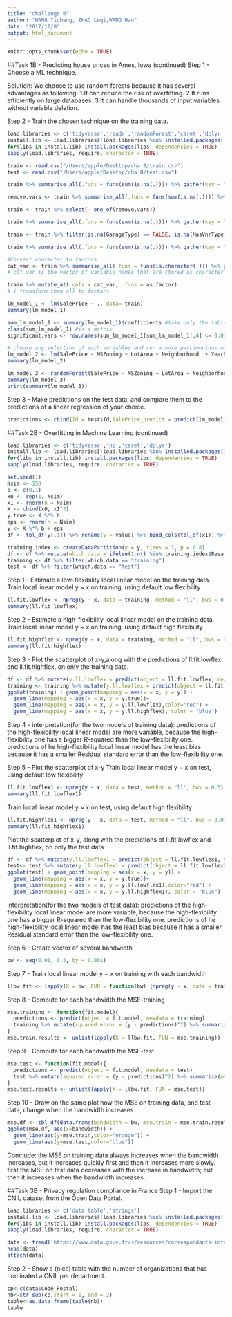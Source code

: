 ```yaml
---
title: "challenge B"
author: "WANG Yicheng, ZHAO Leqi,WANG Han"
date: "2017/12/8"
output: html_document
---
```


```r
knitr::opts_chunk$set(echo = TRUE)
```

##Task 1B - Predicting house prices in Ames, Iowa (continued)
Step 1 - Choose a ML technique. 

Solution:
We choose to use random forests because it has several advantages as following: 
1.It can reduce the risk of overfitting.
2.It runs efficiently on large databases.
3.It can handle thousands of input variables without variable deletion.

Step 2 - Train the chosen technique on the training data. 
```r
load.libraries <- c('tidyverse','readr','randomForest','caret','dplyr','tidyr')
install.lib <- load.libraries[!load.libraries %in% installed.packages()]
for(libs in install.lib) install.packages(libs, dependencies = TRUE)
sapply(load.libraries, require, character = TRUE)

train <- read.csv("/Users/apple/Desktop/cha B/train.csv")
test <- read.csv("/Users/apple/Desktop/cha B/test.csv")
```

```r
 
train %>% summarise_all(.funs = funs(sum(is.na(.)))) %>% gather(key = "feature", value = "missing.observations") %>% filter(missing.observations > 0)

remove.vars <- train %>% summarise_all(.funs = funs(sum(is.na(.)))) %>% gather(key = "feature", value = "missing.observations") %>% filter(missing.observations > 100) %>% select(feature) %>% unlist

train <- train %>% select(- one_of(remove.vars))

train %>% summarise_all(.funs = funs(sum(is.na(.)))) %>% gather(key = "feature", value = "missing.observations") %>% filter(missing.observations > 0)

train <- train %>% filter(is.na(GarageType) == FALSE, is.na(MasVnrType) == FALSE, is.na(BsmtFinType2) == FALSE, is.na(BsmtExposure) == FALSE, is.na(Electrical) == FALSE)

train %>% summarise_all(.funs = funs(sum(is.na(.)))) %>% gather(key = "feature", value = "missing.observations") %>% filter(missing.observations > 0)

```

```r
#Convert character to factors 
cat_var <- train %>% summarise_all(.funs = funs(is.character(.))) %>% gather(key = "feature", value = "is.chr") %>% filter(is.chr == TRUE) %>% select(feature) %>% unlist
# cat_var is the vector of variable names that are stored as character

train %>% mutate_at(.cols = cat_var, .funs = as.factor)
# i transform them all to factors

```

```r
lm_model_1 <- lm(SalePrice ~ ., data= train)
summary(lm_model_1)

sum_lm_model_1 <- summary(lm_model_1)$coefficients #take only the table of coefficients and t stats and pvalues
class(sum_lm_model_1) #is a matrix
significant.vars <- row.names(sum_lm_model_1[sum_lm_model_1[,4] <= 0.01,]) #sum_lm_model_1[,4] is the p-value of each coefficient, here then i choose the variables that have coefficients significant at the 1% level

# choose any selection of such variables and run a more parcimonious model
lm_model_2 <- lm(SalePrice ~ MSZoning + LotArea + Neighborhood  + YearBuilt + OverallQual, data = train)
summary(lm_model_2)

```

```r
lm_model_3 <- randomForest(SalePrice ~ MSZoning + LotArea + Neighborhood  + YearBuilt + OverallQual, data = train)
summary(lm_model_3)
print(summary(lm_model_3))
```

Step 3 - Make predictions on the test data, and compare them to the predictions of a linear regression of your choice.
```r
predictions <- cbind(Id = test$Id,SalePrice_predict = predict(lm_model_2, test, type="response"),SalePrice_predict1 = predict(lm_model_3, test,type="response"))
```



##Task 2B - Overfitting in Machine Learning (continued)
```r
load.libraries <- c('tidyverse','np','caret','dplyr')
install.lib <- load.libraries[!load.libraries %in% installed.packages()]
for(libs in install.lib) install.packages(libs, dependencies = TRUE)
sapply(load.libraries, require, character = TRUE)
```

```r
set.seed(1) 
Nsim <- 150
b <- c(0,1) 
x0 <- rep(1, Nsim) 
x1 <- rnorm(n = Nsim) 
X <- cbind(x0, x1^3) 
y.true <- X %*% b
eps <- rnorm(n = Nsim) 
y <- X %*% b + eps 
df <- tbl_df(y[,1]) %>% rename(y = value) %>% bind_cols(tbl_df(x1)) %>% rename(x = value) %>% bind_cols(tbl_df(y.true[,1])) %>% rename(y.true = value)
```

```r
training.index <- createDataPartition(y = y, times = 1, p = 0.8)
df <- df %>% mutate(which.data = ifelse(1:n() %in% training.index$Resample1, "training", "test"))
training <- df %>% filter(which.data == "training")
test <- df %>% filter(which.data == "test")
```

Step 1 - Estimate a low-flexibility local linear model on the training data.
Train local linear model y ~ x on training, using default low flexibility
```r
ll.fit.lowflex <- npreg(y ~ x, data = training, method = "ll", bws = 0.5)
summary(ll.fit.lowflex)
```

Step 2 - Estimate a high-flexibility local linear model on the training data. 
Train local linear model y ~ x on training, using default high flexibility 
```r
ll.fit.highflex <- npreg(y ~ x, data = training, method = "ll", bws = 0.01)
summary(ll.fit.highflex)
```

Step 3 - Plot the scatterplot of x-y,along with the predictions of ll.fit.lowflex and ll.fit.highflex, on only the training data.
```r
df <- df %>% mutate(y.ll.lowflex = predict(object = ll.fit.lowflex, newdata = df), y.ll.highflex = predict(object = ll.fit.highflex, newdata = df))
training <- training %>% mutate(y.ll.lowflex = predict(object = ll.fit.lowflex, newdata = training), y.ll.highflex = predict(object = ll.fit.highflex, newdata = training))
ggplot(training) + geom_point(mapping = aes(x = x, y = y)) + 
  geom_line(mapping = aes(x = x, y = y.true))+
  geom_line(mapping = aes(x = x, y = y.ll.lowflex),color="red") + 
  geom_line(mapping = aes(x = x, y = y.ll.highflex), color = "blue")
```

Step 4 - interpretation(for the two models of training data):
predictions of the high-flexibility local linear model  are more variable, because the high-flexibility one has a bigger R-squared than the low-flexibility one.
predictions of he high-flexibility local linear model has the least bias because it has a smaller Residual standard error than the low-flexibility one.

Step 5 - Plot the scatterplot of x-y
Train local linear model y ~ x on test, using default low flexibility 
```r
ll.fit.lowflex1 <- npreg(y ~ x, data = test, method = "ll", bws = 0.5)
summary(ll.fit.lowflex1)
```

Train local linear model y ~ x on test, using default high flexibility 
```r
ll.fit.highflex1 <- npreg(y ~ x, data = test, method = "ll", bws = 0.01)
summary(ll.fit.highflex1)
```

Plot the scatterplot of x-y, along with the predictions of ll.fit.lowflex and ll.fit.highflex, on only the test data
```r
df <- df %>% mutate(y.ll.lowflex1 = predict(object = ll.fit.lowflex1, newdata = df), y.ll.highflex1 = predict(object = ll.fit.highflex1, newdata = df))
test<- test %>% mutate(y.ll.lowflex1 = predict(object = ll.fit.lowflex1, newdata = test), y.ll.highflex1 = predict(object = ll.fit.highflex1, newdata = test))
ggplot(test) + geom_point(mapping = aes(x = x, y = y)) + 
  geom_line(mapping = aes(x = x, y = y.true))+
  geom_line(mapping = aes(x = x, y = y.ll.lowflex1),color="red") + 
  geom_line(mapping = aes(x = x, y = y.ll.highflex1), color = "blue")
```
interpretation(for the two models of test data):
predictions of the high-flexibility local linear model  are more variable, because the high-flexibility one has a bigger R-squared than the low-flexibility one.
predictions of he high-flexibility local linear model has the least bias because it has a smaller Residual standard error than the low-flexibility one.


Step 6 - Create vector of several bandwidth
```r
bw <- seq(0.01, 0.5, by = 0.001)
```


Step 7 - Train local linear model y ~ x on training with each bandwidth
```r
llbw.fit <- lapply(X = bw, FUN = function(bw) {npreg(y ~ x, data = training, method = "ll", bws = bw)})
```


Step 8 - Compute for each bandwidth the MSE-training
```r
mse.training <- function(fit.model){
  predictions <- predict(object = fit.model, newdata = training)
  training %>% mutate(squared.error = (y - predictions)^2) %>% summarize(mse = mean(squared.error))
}
mse.train.results <- unlist(lapply(X = llbw.fit, FUN = mse.training))
```

Step 9 - Compute for each bandwidth the MSE-test
```r
mse.test <- function(fit.model){
  predictions <- predict(object = fit.model, newdata = test)
  test %>% mutate(squared.error = (y - predictions)^2) %>% summarize(mse = mean(squared.error))
}
mse.test.results <- unlist(lapply(X = llbw.fit, FUN = mse.test))
```

Step 10 - Draw on the same plot how the MSE on training data, and test data, change when the bandwidth increases
```r
mse.df <- tbl_df(data.frame(bandwidth = bw, mse.train = mse.train.results, mse.test = mse.test.results))
ggplot(mse.df, aes(x=bandwidth)) + 
  geom_line(aes(y=mse.train,color="orange")) +
  geom_line(aes(y=mse.test,color="blue"))
```
Conclude:
the MSE on training data always increases when the bandwidth increases, but it increases quickly first and then it increases more slowly.
first,the MSE on test data decreases with the increase in bandwidth; but then it increases when the bandwidth increases. 


##Task 3B - Privacy regulation compliance in France
Step 1 - Import the CNIL dataset from the Open Data Portal.
```r
load.libraries <- c('data.table','stringr')
install.lib <- load.libraries[!load.libraries %in% installed.packages()]
for(libs in install.lib) install.packages(libs, dependencies = TRUE)
sapply(load.libraries, require, character = TRUE)
```

```r
data <- fread('https://www.data.gouv.fr/s/resources/correspondants-informatique-et-libertes-cil/20171115-183631/OpenCNIL_Organismes_avec_CIL_VD_20171115.csv')
head(data)
attach(data)
```

Step 2 - Show a (nice) table with the number of organizations that has nominated a CNIL per department.
```r
cp<-c(data$Code_Postal)
nb<-str_sub(cp,start = 1, end = 2)
table<-as.data.frame(table(nb))
table
```

